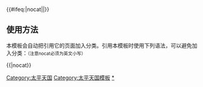 {{Navbox
|name = 太平天国
|title = [[太平天国]]
|image = [[File:TaiPingRevolutionSeal.png|100px|无框|居中]]
|listclass = hlist

|group1 = 重要事件
|list1 = 
*[[金田起义]]
*[[永安建制]]
*[[定都天京]]
*[[天京之變|天京事变]]
*[[太平天國西征|翼王西征]]
*[[天京陷落]]
** [[湘军南京屠城]]

|group2 = 组织制度
|list2 =
*[[拜上帝會]]

*《[[天朝田亩制]]》
*《[[太平军目]]》
*《[[原道救世歌]]》
*《[[原道觉世训]]》
*《[[原道醒世训]]》
*《[[天父诗]]》
*《[[资政新篇]]》

|group3 = [[太平天國王號列表|诸王]]
|list3 = 
*[[洪秀全|天王]]
*[[洪天貴福|幼天王]]
*[[杨秀清|东王]]
*[[萧朝贵|西王]]
*[[冯云山|南王]]
*[[韦昌辉|北王]]
*[[石达开|翼王]]

*[[秦日纲|燕王]]
*[[胡以晃|豫王]]

*[[洪仁玕|干王]]
*[[陈玉成|英王]]
*[[李秀成|忠王]]
*[[蒙得恩|赞王]]
*[[李世贤|侍王]]
*[[楊輔清|辅王]]
*[[陈得才|扶王]]
*[[梁成富|启王]]
*[[赖文光|遵王]]
*[[藍成春|祜王]]
*[[林鳳祥|求王]]
*[[李开芳|请王]]
*[[譚紹光|慕王]]

*[[太平天國王號列表|太平天国诸王]]

|group4 = [[太平天国爵位|六等爵]]
|list4 = 
*[[義爵]]
*[[安爵]]
*[[福爵]]
*[[燕爵]]
*[[豫爵]]
*[[侯爵]]

|group5 = 太平军
|list5 = 
*[[軍師]]
*[[丞相]]
*[[將軍 (東亞古代)|将军]]
*[[總制]]
*[[監軍]]
*[[军帅]]
*[[师帅 (官职)|师帅]]
*[[旅帅]]
*[[卒长]]
*[[两司马]]

|group6 = 相关组织
|list6 =
*[[湘军]]
*[[捻军]]
*[[小刀会]]

|below = ''注：1.太平军前期最高指挥官为军师，即后期为诸王（永安五王）。2.丞相于军中文官主要为军师于军事及行政中的辅助性官员。''
}}<includeonly>{{#ifeq:{{{1}}}|nocat||[[Category:太平天国]]}}</includeonly><noinclude>

== 使用方法 ==
本模板会自动把引用它的页面加入分类。引用本模板时使用下列语法，可以避免加入分类：<small>（注意nocat必须为英文小写）</small>

<nowiki>{{</nowiki>{{PAGENAME}}<nowiki>|nocat}}</nowiki>

[[Category:太平天国模板]]
[[Category:太平天国|*]]
</noinclude>